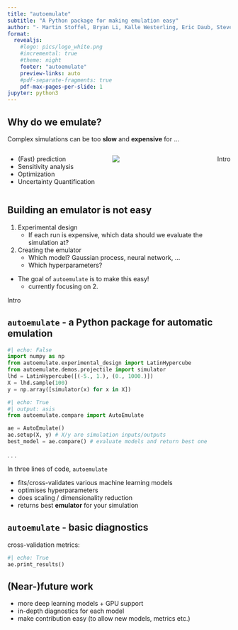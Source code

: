 ```yaml
---
title: "autoemulate"
subtitle: "A Python package for making emulation easy"
author: "- Martin Stoffel, Bryan Li, Kalle Westerling, Eric Daub, Steven Niederer"
format:
  revealjs:
    #logo: pics/logo_white.png
    #incremental: true  
    #theme: night
    footer: "autoemulate"
    preview-links: auto
    #pdf-separate-fragments: true
    pdf-max-pages-per-slide: 1
jupyter: python3
---
```


## Why do we emulate?

Complex simulations can be too **slow** and **expensive** for ...

:::: {.columns}

::: {.column width="50%"}
* (Fast) prediction
* Sensitivity analysis
* Optimization
* Uncertainty Quantification
:::

::: {.column width="50%"}
![](pics/earth_simulation.png)
:::

::: footer
Intro
:::

::::

## Building an emulator is not easy

1) Experimental design
    * If each run is expensive, which data should we evaluate the simulation at?

2) Creating the emulator
    * Which model? Gaussian process, neural network, ...
    * Which hyperparameters? 

* The goal of `autoemulate` is to make this easy! 
    * currently focusing on 2.

::: footer
Intro
:::

## `autoemulate` - a Python package for automatic emulation

```python
#| echo: False
import numpy as np
from autoemulate.experimental_design import LatinHypercube
from autoemulate.demos.projectile import simulator
lhd = LatinHypercube([(-5., 1.), (0., 1000.)])
X = lhd.sample(100)
y = np.array([simulator(x) for x in X])
```

```python
#| echo: True
#| output: asis
from autoemulate.compare import AutoEmulate

ae = AutoEmulate()
ae.setup(X, y) # X/y are simulation inputs/outputs
best_model = ae.compare() # evaluate models and return best one
```
  
. . .

In three lines of code, `autoemulate`

* fits/cross-validates various machine learning models
* optimises hyperparameters
* does scaling / dimensionality reduction
* returns best **emulator** for your simulation

## `autoemulate` - basic diagnostics


cross-validation metrics:

```python
#| echo: True
ae.print_results()
```

## (Near-)future work

* more deep learning models + GPU support
* in-depth diagnostics for each model
* make contribution easy (to allow new models, metrics etc.)